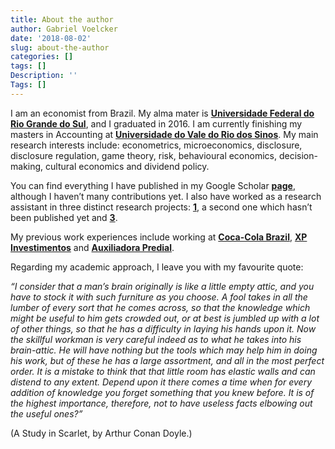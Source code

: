```yaml
---
title: About the author
author: Gabriel Voelcker
date: '2018-08-02'
slug: about-the-author
categories: []
tags: []
Description: ''
Tags: []
---
```


I am an economist from Brazil. My alma mater is [**Universidade Federal do Rio Grande do Sul**](https://www.ufrgs.br/fce/), and I graduated in 2016. I am currently finishing my masters in Accounting at [**Universidade do Vale do Rio dos Sinos**](http://www.unisinos.br/mestrado-e-doutorado/ciencias-contabeis/presencial/porto-alegre). My main research interests include: econometrics, microeconomics, disclosure, disclosure regulation, game theory, risk, behavioural economics, decision-making, cultural economics and dividend policy. 

You can find everything I have published in my Google Scholar [**page**](https://scholar.google.com.br/citations?user=WP7S4-gAAAAJ&hl=pt-BR&oi=sra), although I haven't many contributions yet. I also have  worked as a research assistant in three distinct research projects: [**1**](https://onlinelibrary.wiley.com/doi/abs/10.1111/1475-679X.12201), a second one which hasn't been published yet and [**3**](https://www.lume.ufrgs.br/bitstream/handle/10183/153772/Poster_45933.pdf?sequence=2).

My previous work experiences include working at [**Coca-Cola Brazil**](https://www.cocacolabrasil.com.br/), [**XP Investimentos**](https://www.xpi.com.br/) and [**Auxiliadora Predial**](https://www.auxiliadorapredial.com.br/). 

Regarding my academic approach, I leave you with my favourite quote:

*"I consider that a man's brain originally is like a little empty attic, and you have to stock it with such furniture as you choose. A fool takes in all the lumber of every sort that he comes across, so that the knowledge which might be useful to him gets crowded out, or at best is jumbled up with a lot of other things, so that he has a difficulty in laying his hands upon it. Now the skillful workman is very careful indeed as to what he takes into his brain-attic. He will have nothing but the tools which may help him in doing his work, but of these he has a large assortment, and all in the most perfect order. It is a mistake to think that that little room has elastic walls and can distend to any extent. Depend upon it there comes a time when for every addition of knowledge you forget something that you knew before. It is of the highest importance, therefore, not to have useless facts elbowing out the useful ones?"*

(A Study in Scarlet, by Arthur Conan Doyle.)